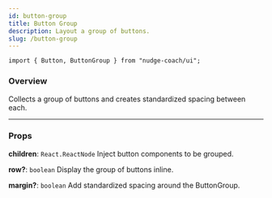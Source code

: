 ```yaml
---
id: button-group
title: Button Group
description: Layout a group of buttons.
slug: /button-group
---
```


```jsx"
import { Button, ButtonGroup } from "nudge-coach/ui";
```

### Overview

Collects a group of buttons and creates standardized spacing between each.

---

### Props

**children**: `React.ReactNode` Inject button components to be grouped.

**row?**: `boolean` Display the group of buttons inline.

**margin?**: `boolean` Add standardized spacing around the ButtonGroup.
